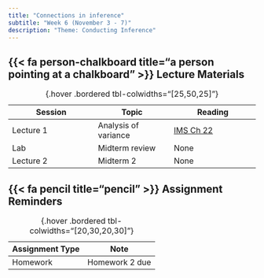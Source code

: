 ```yaml
---
title: "Connections in inference"
subtitle: "Week 6 (November 3 - 7)"
description: "Theme: Conducting Inference"
---
```


## {{< fa person-chalkboard title="a person pointing at a chalkboard" >}} Lecture Materials {#lecture-materials}

| Session | Topic  | Reading |
|---------|--------|---------|
| Lecture 1 | Analysis of variance | [IMS Ch 22](https://openintrostat.github.io/ims/inference-many-means.html) |
| Lab | Midterm review | None |
| Lecture 2 | Midterm 2 | None |
: {.hover .bordered tbl-colwidths="[25,50,25]"} 

## {{< fa pencil title="pencil" >}} Assignment Reminders {#assignment-reminders}

| Assignment Type | Note                      |
|-----------------|---------------------------|
| Homework        | Homework 2 due            |
: {.hover .bordered tbl-colwidths="[20,30,20,30]"} 

